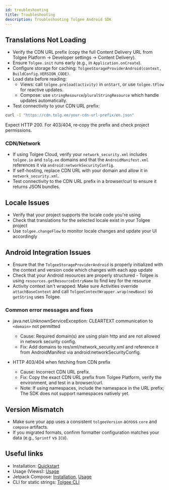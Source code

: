 ```yaml
---
id: troubleshooting
title: Troubleshooting
description: Troubleshooting Tolgee Android SDK
---
```


## Translations Not Loading

- Verify the CDN URL prefix (copy the full Content Delivery URL from Tolgee Platform → Developer settings → Content Delivery).
- Ensure `Tolgee.init` runs early (e.g., in `Application.onCreate`).
- Configure storage for caching: `TolgeeStorageProviderAndroid(context, BuildConfig.VERSION_CODE)`.
- Load data before reading:
  - Views: call `tolgee.preload(activity)` in `onStart`, or use `tolgee.tFlow` for reactive updates.
  - Compose: use `stringResource`/`pluralStringResource` which handle updates automatically.
- Test connectivity to your CDN URL prefix:

```bash
curl -I "https://cdn.tolg.ee/your-cdn-url-prefix/en.json"
```

Expect HTTP 200. For 403/404, re‑copy the prefix and check project permissions.

### CDN/Network

- If using Tolgee Cloud, verify your `network_security.xml` includes `tolgee.io` and `tolg.ee` domains and that the `AndroidManifest.xml` references it via `android:networkSecurityConfig`.
- If self-hosting, replace CDN URL with your domain and allow it in `network_security.xml`.
- Test connectivity to the CDN URL prefix in a browser/curl to ensure it returns JSON bundles.

## Locale Issues

- Verify that your project supports the locale code you're using
- Check that translations for the selected locale exist in your Tolgee project
- Use `tolgee.changeFlow` to monitor locale changes and update your UI accordingly

## Android Integration Issues

- Ensure that the `TolgeeStorageProviderAndroid` is properly initialized with the context and version code which changes with each app update
- Check that your Android resources are properly structured - Tolgee is using `resources.getResourceEntryName` to find key for the resource
- Activity context isn't wrapped: Make sure Activities override `attachBaseContext` and call `TolgeeContextWrapper.wrap(newBase)` so `getString` uses Tolgee.

### Common error messages and fixes

- java.net.UnknownServiceException: CLEARTEXT communication to `<domain>` not permitted

  - Cause: Required domain(s) are using plain http and are not allowed in network security config.
  - Fix: Add domains to res/xml/network_security.xml and reference it from AndroidManifest via android:networkSecurityConfig.

- HTTP 403/404 when fetching from CDN prefix
  - Cause: Incorrect CDN URL prefix.
  - Fix: Copy the exact CDN URL prefix from Tolgee Platform, verify the environment, and test in a browser/curl.
  - Note: If using namespaces, include the namespace in the URL prefix; The SDK does not support namespaces natively yet.

## Version Mismatch

- Make sure your app uses a consistent `tolgeeVersion` across `core` and `compose` artifacts.
- If you migrated formats, confirm formatter configuration matches your data (e.g., `Sprintf` vs `ICU`).

## Useful links

- Installation: [Quickstart](./quickstart.mdx)
- Usage (Views): [Usage](./usage.mdx)
- Jetpack Compose: [Installation](./jetpack/installation.mdx), [Usage](./jetpack/usage.mdx)
- CLI for static strings: [Tolgee CLI](/tolgee-cli/installation)
